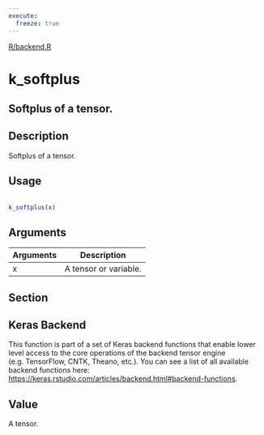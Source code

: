 ```yaml
---
execute:
  freeze: true
---
```


[R/backend.R](https://github.com/rstudio/keras//blob/main/R/backend.R#L2617) 

# k_softplus

## Softplus of a tensor.

## Description
 Softplus of a tensor. 


## Usage
```r
 
k_softplus(x) 
```

## Arguments
|Arguments|Description|
|---|---|
| x | A tensor or variable. |


## Section

## Keras Backend

   This function is part of a set of Keras backend functions that enable lower level access to the core operations of the backend tensor engine (e.g. TensorFlow, CNTK, Theano, etc.).  You can see a list of all available backend functions here: [https://keras.rstudio.com/articles/backend.html#backend-functions](https://keras.rstudio.com/articles/backend.html#backend-functions). 

## Value
 A tensor. 





